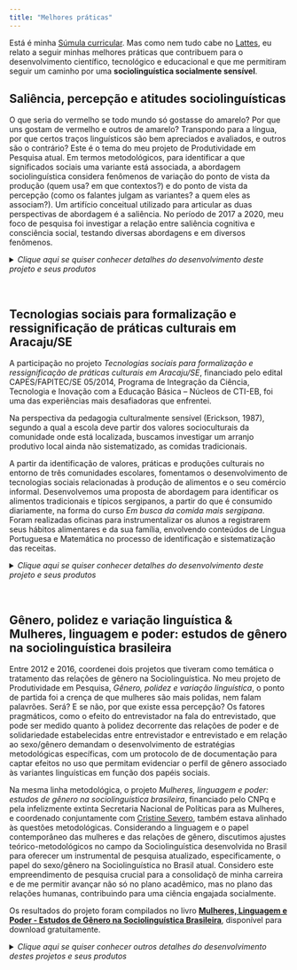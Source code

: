 ```yaml
---
title: "Melhores práticas"
---
```


Está é minha <a href="CV.pdf#" class="download" title="Download CV as PDF">Súmula curricular</a>. Mas como nem tudo cabe no [Lattes](http://lattes.cnpq.br/2582841591375626), eu relato a seguir minhas melhores práticas que contribuem para o desenvolvimento científico, tecnológico e educacional e que me permitiram seguir um caminho por uma **sociolinguística socialmente sensível**. 

## **Saliência, percepção e atitudes sociolinguísticas**

O que seria do vermelho se todo mundo só gostasse do amarelo? Por que uns gostam de vermelho e outros de amarelo? Transpondo para a língua, por que certos traços linguísticos são bem apreciados e avaliados, e outros são o contrário? Este é o tema do meu projeto de Produtividade em Pesquisa atual. 
Em termos metodológicos, para identificar a que significados sociais uma variante está associada, a abordagem sociolinguística considera fenômenos de variação do ponto de vista da produção (quem usa? em que contextos?) e do ponto de vista da percepção (como os falantes julgam as variantes? a quem eles as associam?). Um artifício conceitual utilizado para articular as duas perspectivas de abordagem é a saliência. No período de 2017 a 2020, meu foco de pesquisa foi investigar a relação entre saliência cognitiva e consciência social, testando diversas abordagens e em diversos fenômenos. 

<details>
  <summary markdown="span"> *Clique aqui se quiser conhecer detalhes do desenvolvimento deste projeto e seus produtos* </summary>

- No artigo [**Saliência estrutural, distribucional e sociocognitiva**](https://doi.org/10.4025/actascilangcult.v40i2.41173), discuti os diferentes tipos de saliência que atuam no processamento da variação linguística, tanto na produção quanto na percepção. 

- Na produção, observamos, eu, [Bruno Pinheiro](http://lattes.cnpq.br/0308930203332747) e [Paloma Cardoso](http://lattes.cnpq.br/5477985767644106), a [**Saliência na conservação de /d/ no segmento /ndo/: efeitos sociais e estilísticos**](http://dx.doi.org/10.22409/gragoata.2018n46a1123). 

- A variação entre *nós* e *a gente* é um fenômeno que permite contrastar a percepção e produção, como no artigo [**Uso, crença e atitudes na variação na primeira pessoa do plural no Português Brasileiro**](https://www.scielo.br/scielo.php?pid=S0102-44502016000400889&script=sci_abstract&tlng=pt), ou verificar os efeitos de fatores externos no julgamento em testes de reação subjetiva, como apresentamos, eu, [Paloma Cardoso](http://lattes.cnpq.br/5477985767644106) e [Paula Yasmim Gois](http://lattes.cnpq.br/3958889695579348), no capítulo [**A percepção da variação na primeira pessoa do plural: efeitos do monitoramento estilístico e da urbanização**](https://www.researchgate.net/publication/329911004_A_percepcao_da_variacao_na_primeira_pessoa_do_plural_efeitos_do_monitoramento_estilistico_e_da_urbanizacao).

- Mas nenhum fenômeno supera a palatalização para o estudo dos efeitos de saliência no processamento da variação. Junto com [Adelmileise de Oliveira](http://lattes.cnpq.br/3192180180719815), neste capítulo mostramos [**Percepção e atitudes linguísticas em relação às africadas pós-alveolares em Sergipe**](https://openaccess.blucher.com.br/article-details/percepcao-e-atitudes-linguisticas-20312) considerando os dois contextos: palatalização regressiva e palatalização progressiva em um teste de reação subjetiva do tipo *verbal guise*. Os resultados foram refinados para considerar os efeitos da concordância entre participantes e o método está descrito em [**Kappa statistic for judgment agreement in Sociolinguistics**](http://dx.doi.org/10.17851/2237-2083.0.0.1591-1612), cuja versão preliminar foi apresentada no [**46 NWAV**](Production and perception of affricate /t/ and /d/ in Northeastern Brazil In: 46 New Ways of Analyzing Variation - NWAV).

- Pensando em estratégias metodológicas para medir os efeitos da sensibilidade à frequência de um traço linguístico (especificamente a palatalização regressiva e progressiva), repliquei o experimento do *monitor sociolinguístico*, cujos resultados foram apresentados no [**47 NWAV**](https://s18798.pcdn.co/nwav47/wp-content/uploads/sites/7918/2018/10/NWAV47Program-final2-1.pdf) e selecionado para publicação no volume do periódico UPenn WP dedicado aos trabalhdos do evento: [**Effects of the linguistic processing: palatals in Brazilian Portuguese and the sociolinguistic monitor**](https://repository.upenn.edu/pwpl/vol25/iss2/4/).

- No estudo da variação linguística, por limitação metodológica, uma única variável costuma ser isolada para seu comportamento ser observado, tanto na produção como na percepção. Por isso, junto com [Victor Renê Andrade Souza](http://lattes.cnpq.br/6402436577817417), realizamos um experimento com um conjunto de traços linguísticos variáveis, me diferentes níveis de consciência. [**Discriminação de palavras e efeitos da variação linguística**](http://comissoes.sbc.org.br/ce-pln/stil2019/proceedings-stil-2019-Final-Publicacao.pdf) apresenta estes resultados, considerando o efeito do tempo de resposta.

- Em busca de diversidade metodológica para desvelar os efeitos da saliência no processamento, observei pistas indiretas, como [**Reparos na leitura em voz alta como pistas de consciência sociolinguística**](https://www.researchgate.net/publication/342346890_Reparos_na_leitura_em_voz_alta_como_pistas_de_consciencia_sociolinguistica), que apontam para padrões de apreciação social para além de indicadores, marcadores e estereótipos. 
  
- Outros domínios da língua também são sensíveis ao nível de consciência, como eu e [Bruno Pinheiro](http://lattes.cnpq.br/0308930203332747) mostramos no artigo [**Estereótipos na concordância de gênero em profissões: efeitos de frequência e saliência**](), com efeitos inclusive no tempo de leitura, como em [**Leitura de palavras-tabu e efeitos de gênero**]()
</details>
<p>&nbsp;</p>

## **Tecnologias sociais para formalização e ressignificação de práticas culturais em Aracaju/SE**

A participação no projeto *Tecnologias sociais para formalização e ressignificação de práticas culturais em Aracaju/SE*, financiado pelo edital CAPES/FAPITEC/SE 05/2014, Programa de Integração da Ciência, Tecnologia e Inovação com a Educação Básica – Núcleos de CTI-EB, foi uma das experiências mais desafiadoras que enfrentei. 

Na perspectiva da pedagogia culturalmente sensível (Erickson, 1987), segundo a qual a escola deve partir dos valores socioculturais da comunidade onde está localizada, buscamos investigar um arranjo produtivo local ainda não sistematizado, as comidas tradicionais. 
 
A partir da identificação de valores, práticas e produções culturais no entorno de três comunidades escolares, fomentamos o desenvolvimento de tecnologias sociais relacionadas à produção de alimentos e o seu comércio informal. Desenvolvemos uma proposta de abordagem para identificar os alimentos tradicionais e típicos sergipanos, a partir do que é consumido diariamente, na forma do curso *Em busca da comida mais sergipana*. Foram realizadas oficinas para instrumentalizar os alunos a registrarem seus hábitos alimentares e da sua família, envolvendo conteúdos de Língua Portuguesa e Matemática no processo de identificação e sistematização das receitas. 

<details>
  <summary markdown="span"> *Clique aqui se quiser conhecer detalhes do desenvolvimento deste projeto e seus produtos* </summary>

- Curso [**Em busca da comida mais sergipana**](http://ri.ufs.br/jspui/handle/riufs/13465), disponível no Repositório Institucional da Universidade Federal de Sergipe, que pode ser replicado em outras escolas ou adaptado para outras realidades.

- Inicialmente pensado como manual para a orientação da equipe, o livro [**Documentação Sociolinguística, coleta de dados e ética em pesquisa**](http://www.livraria.ufs.br/produto/documentacao-sociolinguistica-coleta-de-dados-e-etica-em-pesquisa/), publicado pela Editora da Universidade Federal de Sergipe e disponível gratuitamente para *download*, em que são apresentados as diretrizes de documentação sociolinguística em espaço escolar, bem como orientações para atendimento aos preceitos de ética em pesquisa científica. 

- Capítulo [**Processos fonológicos que passam da fala para a leitura**](http://www.livraria.ufs.br/produto/leitura-escrita-e-literatura-intersecoes-e-convergencias/), do livro organizado por [Isabel Azevedo](http://lattes.cnpq.br/0314316437786531) e [Alberto Roiphe](http://lattes.cnpq.br/1857856300373125) publicado pela Editora da Universidade Federal de Sergipe e disponível gratuitamente para *download*, em que são analisados processos fonológicos variáveis na fala e na leitura dos estudantes das escolas envolvidas no projeto que participaram da ação de documentação linguística. Estes resultados subsidiaram a proposta de controle de fluência em leitura e diagnóstico de perfil de leitor.

- Artigo [**Pistas dos processos de decodificação que levam à compreensão da leitura**](), publicado na revisa Letras de Hoje, em coautoria com minha orientanda de doutorado [Alessandra Pereira Gomes Machado](http://lattes.cnpq.br/2820872438732446), em que apresentamos uma proposta de diagnóstico de perfil de leitor, considerando as pistas de processos de automaticidade na decodificação que levam à compreensão da leitura, com a participação de estudantes da educação básica das escolas envolvidas no projeto.

- Artigo [**Enem: motivações e expectativas de estudantes da rede pública estadual de Sergipe**](https://www.scientiaplena.org.br/sp/article/view/3466), resultado de um trabalho selecionado para apresentação no Encontro Nacional Ciência e Habilidades Socioemocionais (CHA-SE),em 2016, e posteriormente publicado na revista Scientia Plena, e que foi desenvolvido junto com os bolsistas de Iniciação Científica vinculados ao projeto em duas das escolas, Colégio Estadual Atheneu Sergipense e Colégio Estadual Ministro Petrônio Portela, avaliando expectativas prévias e posteriores à realização do Enem. Os resultados evidenciam as diferenças entre as escolas.

Além destes produtos, a formação de recursos humanos foi um diferencial: [Alessandra Machado](http://ri.ufs.br/jspui/handle/riufs/10982) e [Andréa Matos](http://ri.ufs.br/jspui/handle/riufs/9199) desenvolveram suas teses de doutorado, [Rosângela Barros](http://ri.ufs.br/jspui/handle/riufs/5701) desenvolveu sua dissertação de mestrado, e três bolsistas de Iniciação Científica do projeto atualmente são mestrandos: [Paloma Batista Cardoso](http://lattes.cnpq.br/5477985767644106), [Victor Renê Andrade Souza](http://lattes.cnpq.br/6402436577817417) e [Lucas Santos Silva](http://lattes.cnpq.br/1099393463964639), que foi agraciado em [2018](https://fapitec.se.gov.br/static/files/73/X%20PRÊMIO%20JOÃO%20RIBEIRO%20-%20RESULTADO%20FINAL.pdf) e em [2017](https://fapitec.se.gov.br/encerrados/129/EDITAL%2004.2017%20PREMIO) com o Prêmio João Ribeiro de Divulgação Científica na categoria Jovem Cientista, com produtos derivados deste projeto.

</details>

<p>&nbsp;</p>

## **Gênero, polidez e variação linguística** & **Mulheres, linguagem e poder: estudos de gênero na sociolinguística brasileira**

Entre 2012 e 2016, coordenei dois projetos que tiveram como temática o tratamento das relações de gênero na Sociolinguística. No meu projeto de Produtividade em Pesquisa, *Gênero, polidez e variação linguística*, o ponto de partida foi a crença de que mulheres são mais polidas, nem falam palavrões. Será? E se não, por que existe essa percepção? Os fatores pragmáticos, como o efeito do entrevistador na fala do entrevistado, que pode ser medido quanto à polidez decorrente das relações de poder e de solidariedade estabelecidas entre entrevistador e entrevistado e em relação ao sexo/gênero demandam o desenvolvimento de estratégias metodológicas específicas, com um protocolo de de documentação para captar efeitos no uso que permitam evidenciar o perfil de gênero associado às variantes linguísticas em função dos papéis sociais. 

Na mesma linha metodológica, o projeto *Mulheres, linguagem e poder: estudos de gênero na sociolinguística brasileira*, financiado pelo CNPq e pela infelizmente extinta Secretaria Nacional de Políticas para as Mulheres, e coordenado conjuntamente com [Cristine Severo](http://lattes.cnpq.br/3566456623347060), também estava alinhado às questões  metodológicas. Considerando a linguagem e o papel contemporâneo das mulheres e das relações de gênero, discutimos ajustes teórico-metodológicos no campo da Sociolinguística desenvolvida no Brasil para oferecer um instrumental de pesquisa atualizado, especificamente, o papel do sexo/gênero na Sociolinguística no Brasil atual.
Considero este empreendimento de pesquisa crucial para a consolidaçõ de minha carreira e de me permitir avançar não só no plano acadêmico, mas no plano das relações humanas, contribuindo para uma ciência engajada socialmente.

Os resultados do projeto foram compilados no livro [**Mulheres, Linguagem e Poder - Estudos de Gênero na Sociolinguística Brasileira**](https://openaccess.blucher.com.br/article-list/mulheres-linguagem-e-poder-287/list#undefined), disponível para download gratuitamente.

<details>
  <summary markdown="span"> *Clique aqui se quiser conhecer outros detalhes do desenvolvimento destes projetos e seus produtos* </summary>

- O capítulo [**(Re)Discutindo Sexo/Gênero na Sociolinguística**](https://openaccess.blucher.com.br/article-details/rediscutindo-sexognero-na-sociolingustica-19654) traça um panorama teórico e metodológico do tratamento desta variável nos estudos sociolinguísticos brasileiros, e dá os direcionais para o trabalho do grupo quanto ao tratamento desta categoria, inspirando ações de documentação linguística que considerem a gradiência de gênero em termos de identidade, orientação e expressão, conhecido como [*Biscoito do gênero*](https://www.genderbread.org/wp-content/uploads/2017/01/genderbread-social-card.png)

- Um desses métodos de documentação linguística está descrito em [**Redes sociais, variação linguística e polidez: procedimentos de coleta de dados**](https://openaccess.blucher.com.br/article-details/redes-sociais-variao-lingustica-e-polidez-procedimentos-de-coleta-de-dados-18958), desenvolvido em coautoria com a atual doutoranda e professora da Universidade Estadual de Santa Cruz [Andreia Silva Araujo](http://lattes.cnpq.br/9184573743061880) e [Kelly Carine do Santos](http://lattes.cnpq.br/1064867139869114). O protocolo foi empregado para descrever efeitos de polidez na primeira pessoa do plural, como no artigo [**Efeitos de polidez na variação na primeira pessoa do plural**](https://periodicos.ufjf.br/index.php/veredas/article/view/28150), publicado na revista Veredas e em coautoria com  [Kelly Carine do Santos](http://lattes.cnpq.br/1064867139869114), e [**Primeira pessoa do plural com referência genérica e a polidez linguística**](https://www.e-publicacoes.uerj.br/index.php/soletras/article/view/22491), publicado na revista Soletras e em coautoria com a doutoranda [Josilene de Jesus Mendonça](http://lattes.cnpq.br/7474484033588320).

- Também com o mesmo protocolo de coleta, no artigo [**Assalto ao turno em interações assimétricas de sexo/gênero: disputa e cooperação**](https://doi.org/10.26512/les.v20i1.11254), em coautoria com [Rebeca Rodrigues de Santana](http://lattes.cnpq.br/7843680671771834) e publicado na revista Linguagem & Sociedade, evidenciamos que o trabalho interacional de homens e mulheres é diferenciado, o que se evidencia por meio dos recursos linguísticos empregados pelos interactantes.

- Um trabalho de natureza etnográfica e de documentação de comunidades de práticas que tamb;em subsidiou o estudo de gênero foi o realizado por [Cristiane Santana Ribeiro](http://lattes.cnpq.br/6931574024597073) e [Thais Andrade Correa](http://lattes.cnpq.br/8838616973771031), no capítulo [**Relações de gênero e formas de tratamento em uma comunidade religiosa**](https://openaccess.blucher.com.br/article-details/relaes-de-gnero-e-formas-de-tratamento-em-uma-comunidade-religiosa-19665). Na [comunidade do Açuzinho](https://doi.org/10.21665/2318-3888.v2n3p194-217), um grupo religioso de mulheres, com uma líder mulher, tem padrões linguísticos das formas de tratamento ditados pelo único homem. 

- E em uma abordagem de percepção, no capítulo [**Inclusão, cooperação e gênero**](https://www.researchgate.net/publication/339339566_Genero_e_linguagem_formas_e_usos), do livro *Gênero e lingua(gem): formas e usos*, junto com [Josilene de Jesus Mendonça](http://lattes.cnpq.br/7474484033588320), são elicidadas as crenças subjacentes à escolha de pronomes possesivos de primeira pessoa do plural em função dos gêneros dos participantes.

Este projeto também envolveu uma equipe grande e fomentou a formação acadêmica de mestrado de [Andreia Silva Araujo](http://lattes.cnpq.br/9184573743061880) e [Josilene de Jesus Mendonça](http://lattes.cnpq.br/7474484033588320) (ambas atualmente doutorandas), [Kelly Carine do Santos](http://lattes.cnpq.br/1064867139869114), [Rebeca Rodrigues de Santana](http://lattes.cnpq.br/7843680671771834), [Cristiane Santana Ribeiro](http://lattes.cnpq.br/6931574024597073) e [Thaís Andrade Corrêa](http://lattes.cnpq.br/8838616973771031). 
</details>
<p>&nbsp;</p>
